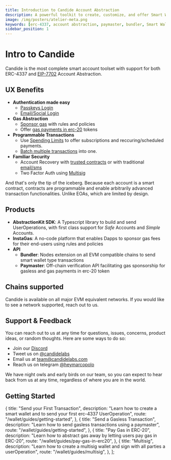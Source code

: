 ```yaml
---
title: Introduction to Candide Account Abstraction
description: A powerful toolkit to create, customize, and offer Smart Wallets. Explore ERC-4337 support, account abstraction, paymaster integration, bundler features, and seamless management of Smart Wallets
image: /img/posters/atelier-meta.png
keywords: [erc-4337, account abstraction, paymaster, bundler, Smart Wallets]
sidebar_position: 1
---
```

# Intro to Candide

Candide is the most complete smart account toolset with support for both ERC-4337 and [EIP-7702](/wallet/guides/getting-started-eip-7702/) Account Abstraction.

## UX Benefits

- **Authentication made easy** 
  - [Passkeys Login](/wallet/plugins/passkeys/)
  - [Email/Social Login](/wallet/guides/authentication/#social--email)
- **Gas Abstraction**
  - [Sponsor gas](/wallet/guides/send-gasless-tx/) with rules and policies
  - Offer [gas payments in erc-20](/wallet/guides/pay-gas-in-erc20/) tokens
- **Programmable Transactions**
  - Use [Spending Limits](/wallet/plugins/allowance) to offer subscriptions and reccuring/scheduled payments.
  - [Batch multiple transactions](/wallet/guides/getting-started/#step-4-create-useroperation) into one.
- **Familiar Security**
  - Account Recovery with [trusted contracts](/wallet/plugins/recovery-with-guardians) or with traditional [email/sms](/wallet/recovery/auth-api/)
  - Two Factor Auth using [Multisig](/wallet/guides/multisig/)

And that's only the tip of the iceberg. Because each account is a smart contract, contracts are programmable and enable arbitrarily advanced transaction functionalities. Unlike EOAs, which are limited by design.

## Products

- **AbstractionKit SDK**: A Typescript library to build and send UserOperations, with first class support for *Safe* Accounts and *Simple* Accounts.
- **InstaGas**: A no-code platform that enables Dapps to sponsor gas fees for their end-users using rules and policies
- **API**
  - **Bundler**: Nodes extension on all EVM compatible chains to send smart wallet type transactions
  - **Paymaster**: Off-chain verification API facilitating gas sponsorship for gasless and gas payments in erc-20 token


## Chains supported

Candide is available on all major EVM equivalent networks. If you would like to see a network supported, reach out to us.


<NetworkList />

## Support & Feedback

You can reach out to us at any time for questions, issues, concerns, product ideas, or random thoughts. Here are some ways to do so:

- Join our [Discord](https://discord.gg/7R4g9XcxDQ)
- Tweet us on [@candidelabs](https://twitter.com/candidelabs)
- Email us at team@candidelabs.com
- Reach us on telegram [@heymarcopolo](https://t.me/heymarcopolo)

We have night owls and early birds on our team, so you can expect to hear back from us at any time, regardless of where you are in the world.

## Getting Started


  {
    title: "Send your First Transaction",
    description:
      "Learn how to create a smart wallet and to send your first erc-4337 UserOperation",
    route: "/wallet/guides/getting-started",
  },
  {
    title: "Send a Gasless Transaction",
    description: "Learn how to send gasless transactions using a paymaster",
    route: "/wallet/guides/getting-started",
  },
  {
    title: "Pay Gas in ERC-20",
    description:
      "Learn how to abstract gas away by letting users pay gas in ERC-20",
    route: "/wallet/guides/pay-gas-in-erc20",
  },
    {
    title: "Multisig",
    description:
      "Learn how to create a multisig wallet and sign with all parties a userOperation",
    route: "/wallet/guides/multisig",
  },
];

<CardList items={GETTING_STARTED_ITEMS} />


